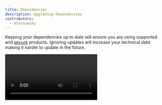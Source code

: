 ```yaml
---
title: Dependencies
description: Upgrading Dependencies
contributors:
  - dtarnawsky
---
```


Keeping your dependencies up to date will ensure you are using supported and [secure](#security-vulnerabilities) products. Ignoring updates will increase your technical debt making it harder to update in the future. 


<Video src="https://videos.webnative.dev/dependencies.mp4" alt="Dependencies" controls />



## Updating One Dependency

Click `Packages` to show all dependencies showing their current version and their latest version.

![List of dependencies](./packages.png)

Click a Dependency and Choose:
- `Upgrade` to upgrade the dependency to the latest version.
- `Info` to display the npm web page for this dependency.
- `Uninstall` to remove the dependency from the project.

Some dependencies that require additional migration steps may be done automatically for you. For example: updating `@ionic/angular-toolkit` will migrate `angular.json` to remove unneeded sections or add `@ionic/cordova-builders` for Cordova projects.

:::tip
Hover over any dependency and click the `...` to show all available versions you can install for that dependency.
:::

## Updating Multiple Dependencies

Packages are grouped under a scope (for example `@ionic`, `@capacitor`). You can upgrade all dependencies in a scope by clicking on the 💡 icon.

## Minor Updates

You can see all available minor updates (eg from `1.2.0` > `1.3.1`) for your project by clicking `Configuration` > `Check for Minor Updates`.

Choosing to upgrade will update each item one at a time.

## Security Vulnerabilities

Click `Configuration` > `Security Audit` to identify all dependencies that have a security vulnerability. You can choose to attempt to fix these.

:::note
This feature uses `npm audit`. When attempting to fix dependencies it uses `npm audit fix` which may not be able to resolve all issues. You may need to update dependencies to later versions to resolve a security vulnerability.
:::